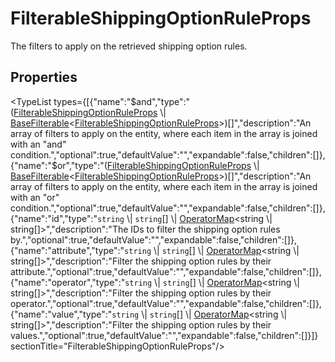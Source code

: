 
# FilterableShippingOptionRuleProps

The filters to apply on the retrieved shipping option rules.

## Properties

<TypeList types={[{"name":"$and","type":"([FilterableShippingOptionRuleProps](types.FulfillmentTypes.FilterableShippingOptionRuleProps.mdx) \\| [BaseFilterable](../../DAL/interfaces/types.DAL.BaseFilterable.mdx)&#60;[FilterableShippingOptionRuleProps](types.FulfillmentTypes.FilterableShippingOptionRuleProps.mdx)&#62;)[]","description":"An array of filters to apply on the entity, where each item in the array is joined with an \"and\" condition.","optional":true,"defaultValue":"","expandable":false,"children":[]},{"name":"$or","type":"([FilterableShippingOptionRuleProps](types.FulfillmentTypes.FilterableShippingOptionRuleProps.mdx) \\| [BaseFilterable](../../DAL/interfaces/types.DAL.BaseFilterable.mdx)&#60;[FilterableShippingOptionRuleProps](types.FulfillmentTypes.FilterableShippingOptionRuleProps.mdx)&#62;)[]","description":"An array of filters to apply on the entity, where each item in the array is joined with an \"or\" condition.","optional":true,"defaultValue":"","expandable":false,"children":[]},{"name":"id","type":"`string` \\| `string`[] \\| [OperatorMap](../../DAL/types/types.DAL.OperatorMap.mdx)&#60;string \\| string[]&#62;","description":"The IDs to filter the shipping option rules by.","optional":true,"defaultValue":"","expandable":false,"children":[]},{"name":"attribute","type":"`string` \\| `string`[] \\| [OperatorMap](../../DAL/types/types.DAL.OperatorMap.mdx)&#60;string \\| string[]&#62;","description":"Filter the shipping option rules by their attribute.","optional":true,"defaultValue":"","expandable":false,"children":[]},{"name":"operator","type":"`string` \\| `string`[] \\| [OperatorMap](../../DAL/types/types.DAL.OperatorMap.mdx)&#60;string \\| string[]&#62;","description":"Filter the shipping option rules by their operator.","optional":true,"defaultValue":"","expandable":false,"children":[]},{"name":"value","type":"`string` \\| `string`[] \\| [OperatorMap](../../DAL/types/types.DAL.OperatorMap.mdx)&#60;string \\| string[]&#62;","description":"Filter the shipping option rules by their values.","optional":true,"defaultValue":"","expandable":false,"children":[]}]}  sectionTitle="FilterableShippingOptionRuleProps"/>
